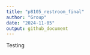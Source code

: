 ```yaml
---
title: "p8105_restroom_final"
author: "Group"
date: "2024-11-05"
output: github_document
---
```


Testing

